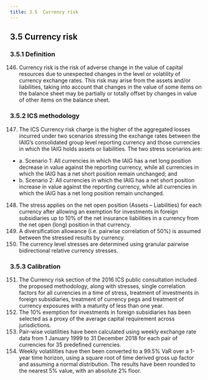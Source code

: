 ```yaml
---
title: 3.5	Currency risk
---
```

## 3.5	Currency risk
### 3.5.1	Definition
146. Currency risk is the risk of adverse change in the value of capital resources due to unexpected changes in the level or volatility of currency exchange rates. This risk may arise from the assets and/or liabilities, taking into account that changes in the value of some items on the balance sheet may be partially or totally offset by changes in value of other items on the balance sheet.
### 3.5.2	ICS methodology
147. The ICS Currency risk charge is the higher of the aggregated losses incurred under two scenarios stressing the exchange rates between the IAIG’s consolidated group level reporting currency and those currencies in which the IAIG holds assets or liabilities. The two stress scenarios are:
  - a. Scenario 1: All currencies in which the IAIG has a net long position decrease in value against the reporting currency, while all currencies in which the IAIG has a net short position remain unchanged; and
  - b. Scenario 2: All currencies in which the IAIG has a net short position increase in value against the reporting currency, while all currencies in which the IAIG has a net long position remain unchanged.
148. The stress applies on the net open position (Assets – Liabilities) for each currency after allowing an exemption for investments in foreign subsidiaries up to 10% of the net insurance liabilities in a currency from the net open (long) position in that currency.
149. A diversification allowance (i.e. pairwise correlation of 50%) is assumed between the stressed results by currency.
150. The currency level stresses are determined using granular pairwise bidirectional relative currency stresses.
### 3.5.3	Calibration
151. The Currency risk section of the 2016 ICS public consultation included the proposed methodology, along with stresses, single correlation factors for all currencies in a time of stress, treatment of investments in foreign subsidiaries, treatment of currency pegs and treatment of currency exposures with a maturity of less than one year.
152. The 10% exemption for investments in foreign subsidiaries has been selected as a proxy of the average capital requirement across jurisdictions.
153. Pair-wise volatilities have been calculated using weekly exchange rate data from 1 January 1999 to 31 December 2018 for each pair of currencies for 35 predefined currencies.
154. Weekly volatilities have then been converted to a 99.5% VaR over a 1-year time horizon, using a square root of time derived gross up factor and assuming a normal distribution. The results have been rounded to the nearest 5% value, with an absolute 2% floor.
 
